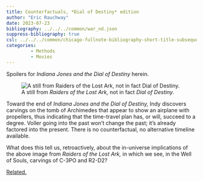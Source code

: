 ```yaml
---
title: Counterfactuals, *Dial of Destiny* edition
author: "Eric Rauchway"
date: 2023-07-23
bibliography: ../../../common/war_nd.json
suppress-bibliography: true
csl: ../../../common/chicago-fullnote-bibliography-short-title-subsequent.csl
categories:
         - Methods
         - Movies
---
```


Spoilers for *Indiana Jones and the Dial of Destiny* herein. 

![A still from *Raiders of the Lost Ark,* not in fact *Dial of Destiny.*](sw_raiders.png)

Toward the end of *Indiana Jones and the Dial of Destiny,* Indy discovers carvings on the tomb of Archimedes that appear to show an airplane with propellers, thus indicating that the time-travel plan has, or will, succeed to a degree. Voller going into the past won't change the past; it's already factored into the present. There is no counterfactual, no alternative timeline available.

What does this tell us, retroactively, about the in-universe implications of the above image from *Raiders of the Lost Ark,* in which we see, in the Well of Souls, carvings of C-3PO and R2-D2?

[Related.](https://imgur.com/a/xNGNO)


